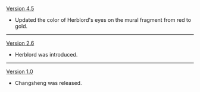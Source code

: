 {{Change History/Header}}
[[Version 4.5]]
* Updated the color of Herblord's eyes on the mural fragment from red to gold.
----
[[Version 2.6]]
* Herblord was introduced.
----
[[Version 1.0]]
* Changsheng was released.